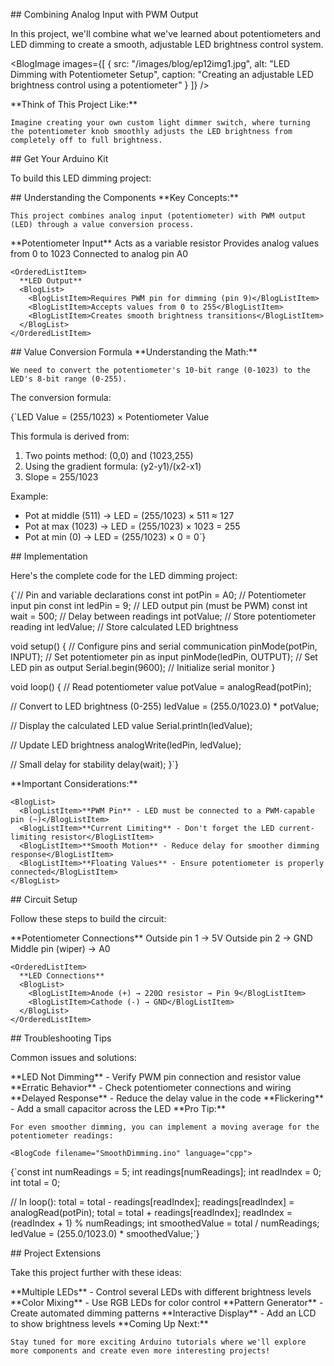 

<BlogHeader 
  title={metadata.title}
  description={metadata.description}
  date={metadata.date}
  author={metadata.author}
  tags={metadata.tags}
/>

<BlogVideo 
  videoId="C6YKfjDhguY" 
  title="How to Dim an LED using the Potentiometer"
/>

<BlogSection>
  ## Combining Analog Input with PWM Output

  In this project, we'll combine what we've learned about potentiometers and LED dimming to create a smooth, adjustable LED brightness control system.

  <BlogImage 
    images={[
      {
        src: "/images/blog/ep12img1.jpg",
        alt: "LED Dimming with Potentiometer Setup",
        caption: "Creating an adjustable LED brightness control using a potentiometer"
      }
    ]}
  />

  <BlogCallout type="tip">
    **Think of This Project Like:**
    
    Imagine creating your own custom light dimmer switch, where turning the potentiometer knob smoothly adjusts the LED brightness from completely off to full brightness.
  </BlogCallout>
</BlogSection>

<BlogSection accent>
  ## Get Your Arduino Kit

  To build this LED dimming project:

  <BlogKitSection 
    link="https://amzn.to/3Yv56Jg"
    title="Get Your Arduino Kit"
    description="The Elegoo Arduino kit includes LEDs, potentiometers, and all the components needed to create this adjustable LED dimming project."
    image="/images/kit.jpg"
  />
</BlogSection>

<BlogSection>
  ## Understanding the Components

  <BlogCallout type="important">
    **Key Concepts:**
    
    This project combines analog input (potentiometer) with PWM output (LED) through a value conversion process.
  </BlogCallout>

  <OrderedList>
    <OrderedListItem>
      **Potentiometer Input**
      <BlogList>
        <BlogListItem>Acts as a variable resistor</BlogListItem>
        <BlogListItem>Provides analog values from 0 to 1023</BlogListItem>
        <BlogListItem>Connected to analog pin A0</BlogListItem>
      </BlogList>
    </OrderedListItem>

    <OrderedListItem>
      **LED Output**
      <BlogList>
        <BlogListItem>Requires PWM pin for dimming (pin 9)</BlogListItem>
        <BlogListItem>Accepts values from 0 to 255</BlogListItem>
        <BlogListItem>Creates smooth brightness transitions</BlogListItem>
      </BlogList>
    </OrderedListItem>
  </OrderedList>
</BlogSection>

<BlogSection accent>
  ## Value Conversion Formula

  <BlogCallout type="note">
    **Understanding the Math:**
    
    We need to convert the potentiometer's 10-bit range (0-1023) to the LED's 8-bit range (0-255).
  </BlogCallout>

  The conversion formula:

  <BlogCode filename="ValueConversion.txt" language="text">
{`LED Value = (255/1023) × Potentiometer Value

This formula is derived from:
1. Two points method: (0,0) and (1023,255)
2. Using the gradient formula: (y2-y1)/(x2-x1)
3. Slope = 255/1023

Example:
- Pot at middle (511) → LED = (255/1023) × 511 ≈ 127
- Pot at max (1023) → LED = (255/1023) × 1023 = 255
- Pot at min (0) → LED = (255/1023) × 0 = 0`}
  </BlogCode>
</BlogSection>

<BlogSection>
  ## Implementation

  Here's the complete code for the LED dimming project:

  <BlogCode filename="PotentiometerLEDDimmer.ino" language="cpp">
{`// Pin and variable declarations
const int potPin = A0;     // Potentiometer input pin
const int ledPin = 9;      // LED output pin (must be PWM)
const int wait = 500;      // Delay between readings
int potValue;             // Store potentiometer reading
int ledValue;             // Store calculated LED brightness

void setup() {
  // Configure pins and serial communication
  pinMode(potPin, INPUT);    // Set potentiometer pin as input
  pinMode(ledPin, OUTPUT);   // Set LED pin as output
  Serial.begin(9600);        // Initialize serial monitor
}

void loop() {
  // Read potentiometer value
  potValue = analogRead(potPin);
  
  // Convert to LED brightness (0-255)
  ledValue = (255.0/1023.0) * potValue;
  
  // Display the calculated LED value
  Serial.println(ledValue);
  
  // Update LED brightness
  analogWrite(ledPin, ledValue);
  
  // Small delay for stability
  delay(wait);
}`}
  </BlogCode>

  <BlogCallout type="warning">
    **Important Considerations:**
    
    <BlogList>
      <BlogListItem>**PWM Pin** - LED must be connected to a PWM-capable pin (~)</BlogListItem>
      <BlogListItem>**Current Limiting** - Don't forget the LED current-limiting resistor</BlogListItem>
      <BlogListItem>**Smooth Motion** - Reduce delay for smoother dimming response</BlogListItem>
      <BlogListItem>**Floating Values** - Ensure potentiometer is properly connected</BlogListItem>
    </BlogList>
  </BlogCallout>
</BlogSection>

<BlogSection accent>
  ## Circuit Setup

  Follow these steps to build the circuit:

  <OrderedList>
    <OrderedListItem>
      **Potentiometer Connections**
      <BlogList>
        <BlogListItem>Outside pin 1 → 5V</BlogListItem>
        <BlogListItem>Outside pin 2 → GND</BlogListItem>
        <BlogListItem>Middle pin (wiper) → A0</BlogListItem>
      </BlogList>
    </OrderedListItem>

    <OrderedListItem>
      **LED Connections**
      <BlogList>
        <BlogListItem>Anode (+) → 220Ω resistor → Pin 9</BlogListItem>
        <BlogListItem>Cathode (-) → GND</BlogListItem>
      </BlogList>
    </OrderedListItem>
  </OrderedList>
</BlogSection>

<BlogSection>
  ## Troubleshooting Tips

  Common issues and solutions:

  <BlogList>
    <BlogListItem>**LED Not Dimming** - Verify PWM pin connection and resistor value</BlogListItem>
    <BlogListItem>**Erratic Behavior** - Check potentiometer connections and wiring</BlogListItem>
    <BlogListItem>**Delayed Response** - Reduce the delay value in the code</BlogListItem>
    <BlogListItem>**Flickering** - Add a small capacitor across the LED</BlogListItem>
  </BlogList>

  <BlogCallout type="tip">
    **Pro Tip:**
    
    For even smoother dimming, you can implement a moving average for the potentiometer readings:
    
    <BlogCode filename="SmoothDimming.ino" language="cpp">
{`const int numReadings = 5;
int readings[numReadings];
int readIndex = 0;
int total = 0;

// In loop():
total = total - readings[readIndex];
readings[readIndex] = analogRead(potPin);
total = total + readings[readIndex];
readIndex = (readIndex + 1) % numReadings;
int smoothedValue = total / numReadings;
ledValue = (255.0/1023.0) * smoothedValue;`}
    </BlogCode>
  </BlogCallout>
</BlogSection>

<BlogSection accent>
  ## Project Extensions

  Take this project further with these ideas:

  <BlogList>
    <BlogListItem>**Multiple LEDs** - Control several LEDs with different brightness levels</BlogListItem>
    <BlogListItem>**Color Mixing** - Use RGB LEDs for color control</BlogListItem>
    <BlogListItem>**Pattern Generator** - Create automated dimming patterns</BlogListItem>
    <BlogListItem>**Interactive Display** - Add an LCD to show brightness levels</BlogListItem>
  </BlogList>

  <BlogCallout type="note">
    **Coming Up Next:**
    
    Stay tuned for more exciting Arduino tutorials where we'll explore more components and create even more interesting projects!
  </BlogCallout>
</BlogSection> 